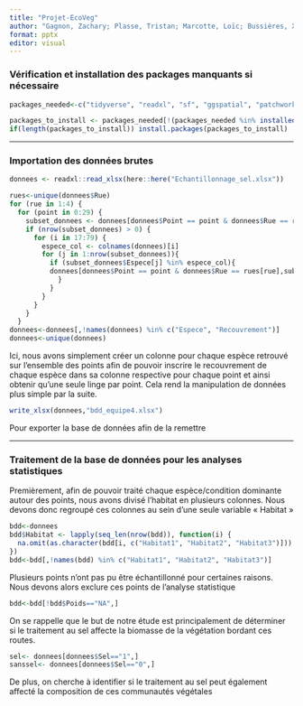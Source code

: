 ```yaml
---
title: "Projet-EcoVeg"
author: "Gagnon, Zachary; Plasse, Tristan; Marcotte, Loïc; Bussières, Xavier"
format: pptx
editor: visual
---
```


### Vérification et installation des packages manquants si nécessaire

```r
packages_needed<-c("tidyverse", "readxl", "sf", "ggspatial", "patchwork", "janitor", "tinytable", "here", "cowplot", "writexl") 

packages_to_install <- packages_needed[!(packages_needed %in% installed.packages()[,"Package"])]
if(length(packages_to_install)) install.packages(packages_to_install)
```

------------------------------------------------------------------------

### Importation des données brutes

```r
donnees <- readxl::read_xlsx(here::here("Echantillonnage_sel.xlsx"))

rues<-unique(donnees$Rue)
for (rue in 1:4) {
  for (point in 0:29) {
    subset_donnees <- donnees[donnees$Point == point & donnees$Rue == rues[rue], ]
    if (nrow(subset_donnees) > 0) {
      for (i in 17:79) {
        espece_col <- colnames(donnees)[i]
        for (j in 1:nrow(subset_donnees)){
          if (subset_donnees$Espece[j] %in% espece_col){
          donnees[donnees$Point == point & donnees$Rue == rues[rue],subset_donnees$Espece[j]] <- subset_donnees$Recouvrement[subset_donnees$Espece==subset_donnees$Espece[j]]
            }
          }
        }
      }
    }
  }
donnees<-donnees[,!names(donnees) %in% c("Espece", "Recouvrement")]
donnees<-unique(donnees)
```

Ici, nous avons simplement créer un colonne pour chaque espèce retrouvé sur l'ensemble des points afin de pouvoir inscrire le recouvrement de chaque espèce dans sa colonne respective pour chaque point et ainsi obtenir qu'une seule linge par point. Cela rend la manipulation de données plus simple par la suite.

```r
write_xlsx(donnees,"bdd_equipe4.xlsx")
```

Pour exporter la base de données afin de la remettre

------------------------------------------------------------------------

### Traitement de la base de données pour les analyses statistiques

Premièrement, afin de pouvoir traité chaque espèce/condition dominante autour des points, nous avons divisé l'habitat en plusieurs colonnes. Nous devons donc regroupé ces colonnes au sein d'une seule variable « Habitat »

```r
bdd<-donnees
bdd$Habitat <- lapply(seq_len(nrow(bdd)), function(i) {
  na.omit(as.character(bdd[i, c("Habitat1", "Habitat2", "Habitat3")]))
})
bdd<-bdd[,!names(bdd) %in% c("Habitat1", "Habitat2", "Habitat3")]
```

Plusieurs points n'ont pas pu être échantillonné pour certaines raisons. Nous devons alors exclure ces points de l'analyse statistique

```r
bdd<-bdd[!bdd$Poids=="NA",]

```

On se rappelle que le but de notre étude est principalement de déterminer si le traitement au sel affecte la biomasse de la végétation bordant ces routes.

```r
sel<- donnees[donnees$Sel=="1",]
sanssel<- donnees[donnees$Sel=="0",]
```

De plus, on cherche à identifier si le traitement au sel peut également affecté la composition de ces communautés végétales
